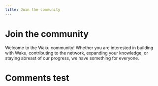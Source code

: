 ```yaml
---
title: Join the community
---
```



# Join the community

Welcome to the Waku community! Whether you are interested in building with Waku, contributing to the network, expanding your knowledge, or staying abreast of our progress, we have something for everyone.

<Box top={56} bottom={56}>
  <Grid xs={{ cols: 1, gap: '1rem' }} md={{ cols: 2 }}>
    <Grid.Item xs={1}>
      <SocialCard
        logoSrc="/icons/x-black.svg"
        logoSrcDark="/icons/x-white.svg"
        href="https://discord.gg/2NXGrsqmDq"
        description="Follow us on X"
      />
    </Grid.Item>
    <Grid.Item xs={1}>
      <SocialCard
        logoSrc="/icons/discord-black.svg"
        logoSrcDark="/icons/discord-white.svg"
        href="https://discord.gg/2NXGrsqmDq"
        description="Join the community on Discord"
      />
    </Grid.Item>
    <Grid.Item xs={1}>
      <SocialCard
        logoSrc="/icons/telegram-black.svg"
        logoSrcDark="/icons/telegram-white.svg"
        href="https://discord.gg/2NXGrsqmDq"
        description="Jump in the conversation on Telegram"
      />
    </Grid.Item>
    <Grid.Item xs={1}>
      <SocialCard
        logoSrcDark="/icons/discord.svg"
        href="https://discord.gg/2NXGrsqmDq"
        description="Share your thoughts on the latest research on the Vac research forum"
      />
    </Grid.Item>
    <Grid.Item xs={1}>
      <SocialCard
        logoSrc="/icons/github-black.svg"
        logoSrcDark="/icons/github-white.svg"
        href="https://discord.gg/2NXGrsqmDq"
        description="Contribute to Github"
      />
    </Grid.Item>
  </Grid>
</Box>

# Comments test

<CommentingSection />
